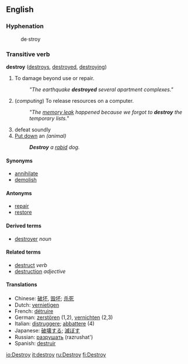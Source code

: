 ==English==

===Hyphenation===
:de&middot;stroy

=== Transitive verb ===
'''destroy''' ([[destroys]], [[destroyed]], [[destroying]])

# To damage beyond use or repair.
#: ''"The earthquake '''destroyed''' several apartment complexes."''
# (''computing'') To release resources on a computer.
#: ''"The [[memory leak]] happened because we forgot to '''destroy''' the temporary lists."''
# defeat soundly
# [[Put down]] an ''(animal)''
#:'''''Destroy''' a [[rabid]] dog.''

====Synonyms====
*[[annihilate]]
*[[demolish]]
<!--*[[downstroy]]-->

====Antonyms====
*[[repair]]
*[[restore]]

====Derived terms====
*[[destroyer]] ''noun''

====Related terms====
*[[destruct]] ''verb''
*[[destruction]] ''adjective''

====Translations====
*Chinese: [[破坏]], [[毁坏]]; [[杀死]]
*Dutch: [[vernietigen]]
*French: [[détruire]]
*German: [[zerstören]] (1,2), [[vernichten]] (2,3)
*Italian: [[distruggere]]; [[abbattere]] (4)
*Japanese: [[破壊する]]; [[滅ぼす]]
*Russian: [[разрушать]] (razrushat')
*Spanish: [[destruir]]

[[io:Destroy]]
[[it:destroy]]
[[ru:Destroy]]
[[fi:Destroy]]